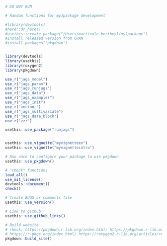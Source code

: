```r
# DO NOT RUN

# Random functions for myJpackage development

#library(devtools)
#here::dr_here()
#usethis::create_package("/Users/martinale-bertheyl/myJpackage")
#Install released version from CRAN
#install.packages("pkgdown")


library(devtools)
library(usethis)
library(roxygen2)
library(pkgdown)

use_r("jags_model")
use_r("jags_param")
use_r("jags_runjugs")
use_r("jags_data")
use_r("jags_examples")
use_r("jags_init")
use_r("vectour")
use_r("jags_multivariate")
use_r("jags_data_block")
use_r("zzz")

usethis::use_package("runjags")


usethis::use_vignette("myvignetteex")
usethis::use_vignette("myvignetteintro")

# Run once to configure your package to use pkgdown
usethis::use_pkgdown()

# "check" functions
load_all()
use_mit_license()
devtools::document()
check()

# Create BUGS or comments file
usethis::use_version()

# Link to github
usethis::use_github_links()

# Build website
# check: https://pkgdown.r-lib.org/index.html; https://pkgdown.r-lib.org/articles/pkgdown.html
# https://r-pkgs.org/index.html; https://roxygen2.r-lib.org/articles/rd.html#functions
pkgdown::build_site()




```


